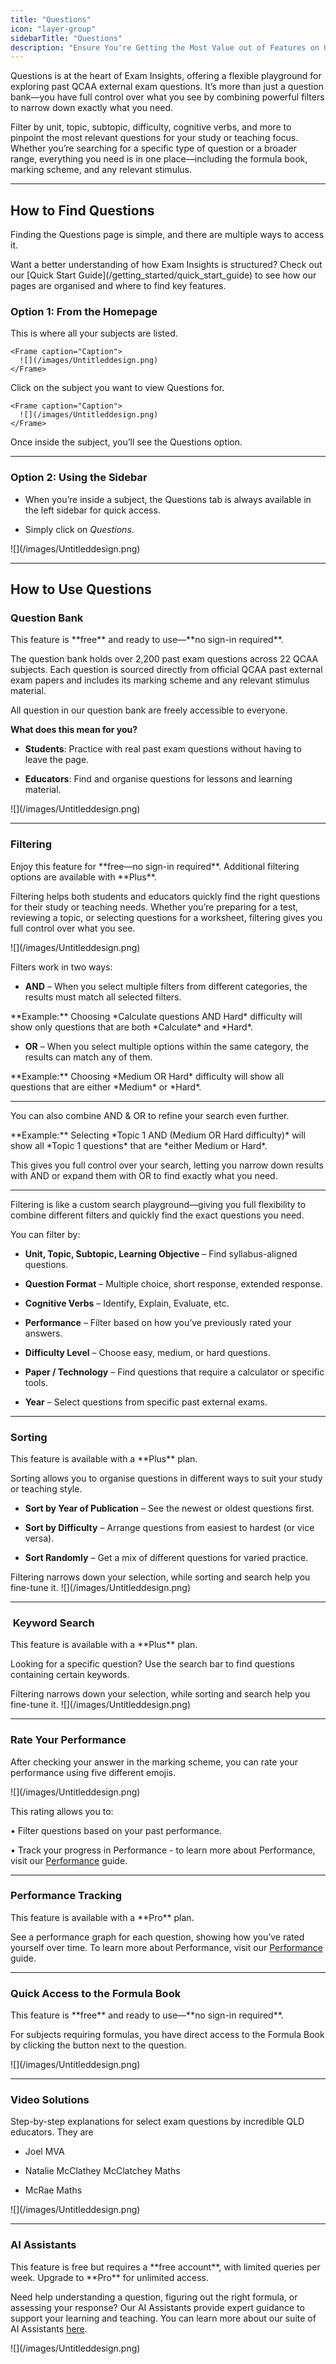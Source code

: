 ```yaml
---
title: "Questions"
icon: "layer-group"
sidebarTitle: "Questions"
description: "Ensure You're Getting the Most Value out of Features on Questions"
---
```


Questions is at the heart of Exam Insights, offering a flexible playground for exploring past QCAA external exam questions. It’s more than just a question bank—you have full control over what you see by combining powerful filters to narrow down exactly what you need.

Filter by unit, topic, subtopic, difficulty, cognitive verbs, and more to pinpoint the most relevant questions for your study or teaching focus. Whether you’re searching for a specific type of question or a broader range, everything you need is in one place—including the formula book, marking scheme, and any relevant stimulus.

***

## How to Find Questions

Finding the Questions page is simple, and there are multiple ways to access it.

<Tip>
  Want a better understanding of how Exam Insights is structured? Check out our [Quick Start Guide](/getting_started/quick_start_guide) to see how our pages are organised and where to find key features.
</Tip>

### Option 1: From the Homepage

<Steps>
  <Step title="Go to your Homepage">
    This is where all your subjects are listed.

    <Frame caption="Caption">
      ![](/images/Untitleddesign.png)
    </Frame>
  </Step>

  <Step title="Select a Subject">
    Click on the subject you want to view Questions for.

    <Frame caption="Caption">
      ![](/images/Untitleddesign.png)
    </Frame>
  </Step>

  <Step title="Click Questions">
    Once inside the subject, you’ll see the Questions option.
  </Step>
</Steps>

***

### Option 2: Using the Sidebar

* When you’re inside a subject, the Questions tab is always available in the left sidebar for quick access.

* Simply click on *Questions*.

<Frame caption="Caption">
  ![](/images/Untitleddesign.png)
</Frame>

***

## How to Use Questions

### Question Bank

<Note>
  This feature is **free** and ready to use—**no sign-in required**.
</Note>

The question bank holds over 2,200 past exam questions across 22 QCAA subjects. Each question is sourced directly from official QCAA past external exam papers and includes its marking scheme and any relevant stimulus material.

<Tip>
  All question in our question bank are freely accessible to everyone.
</Tip>

**What does this mean for you?**

* **Students**: Practice with real past exam questions without having to leave the page.

* **Educators**: Find and organise questions for lessons and learning material.

<Frame caption="Caption">
  ![](/images/Untitleddesign.png)
</Frame>

***

### Filtering

<Note>
  Enjoy this feature for **free—no sign-in required**. Additional filtering options are available with **Plus**.
</Note>

Filtering helps both students and educators quickly find the right questions for their study or teaching needs. Whether you’re preparing for a test, reviewing a topic, or selecting questions for a worksheet, filtering gives you full control over what you see.

<Frame caption="Caption">
  ![](/images/Untitleddesign.png)
</Frame>

Filters work in two ways:

* **AND** – When you select multiple filters from different categories, the results must match all selected filters.

<Info>
  **Example:** Choosing *Calculate questions AND Hard* difficulty will show only questions that are both *Calculate* and *Hard*.
</Info>

* **OR** – When you select multiple options within the same category, the results can match any of them.

<Info>
  **Example:** Choosing *Medium OR Hard* difficulty will show all questions that are either *Medium* or *Hard*.
</Info>

***

You can also combine AND & OR to refine your search even further.

<Info>
  **Example:** Selecting *Topic 1 AND (Medium OR Hard difficulty)* will show all *Topic 1 questions* that are *either Medium or Hard*.
</Info>

This gives you full control over your search, letting you narrow down results with AND or expand them with OR to find exactly what you need.

***

<Tip>
  Filtering is like a custom search playground—giving you full flexibility to combine different filters and quickly find the exact questions you need.
</Tip>

You can filter by:

* **Unit, Topic, Subtopic, Learning Objective** – Find syllabus-aligned questions.

* **Question Format** – Multiple choice, short response, extended response.

* **Cognitive Verbs** – Identify, Explain, Evaluate, etc.

* **Performance** – Filter based on how you’ve previously rated your answers.

* **Difficulty Level** – Choose easy, medium, or hard questions.

* **Paper / Technology** – Find questions that require a calculator or specific tools.

* **Year** – Select questions from specific past external exams.

***

### **Sorting**

<Note>
  This feature is available with a **Plus** plan.
</Note>

Sorting allows you to organise questions in different ways to suit your study or teaching style.

* **Sort by Year of Publication** – See the newest or oldest questions first.

* **Sort by Difficulty** – Arrange questions from easiest to hardest (or vice versa).

* **Sort Randomly** – Get a mix of different questions for varied practice.

<Tip>
  Filtering narrows down your selection, while sorting and search help you fine-tune it.
</Tip>

<Frame caption="Caption">
  ![](/images/Untitleddesign.png)
</Frame>

***

###  Keyword Search

<Note>
  This feature is available with a **Plus** plan.
</Note>

Looking for a specific question? Use the search bar to find questions containing certain keywords.

<Tip>
  Filtering narrows down your selection, while sorting and search help you fine-tune it.
</Tip>

<Frame caption="Caption">
  ![](/images/Untitleddesign.png)
</Frame>

***

### Rate Your Performance

After checking your answer in the marking scheme, you can rate your performance using five different emojis.&#x20;

<Frame caption="Caption">
  ![](/images/Untitleddesign.png)
</Frame>

This rating allows you to:

• Filter questions based on your past performance.

• Track your progress in Performance - to learn more about Performance, visit our [Performance](/getting_started/performance) guide.

***

### Performance Tracking

<Note>
  This feature is available with a **Pro** plan.
</Note>

See a performance graph for each question, showing how you’ve rated yourself over time. To learn more about Performance, visit our [Performance](/getting_started/performance) guide.

***

### Quick Access to the Formula Book

<Note>
  This feature is **free** and ready to use—**no sign-in required**.
</Note>

For subjects requiring formulas, you have direct access to the Formula Book by clicking the button next to the question.

<Frame caption="Caption">
  ![](/images/Untitleddesign.png)
</Frame>

***

### Video Solutions

Step-by-step explanations for select exam questions by incredible QLD educators. They are

* Joel MVA

* Natalie McClathey McClatchey Maths

* McRae Maths

<Frame caption="Caption">
  ![](/images/Untitleddesign.png)
</Frame>

***

### AI Assistants

<Note>
  This feature is free but requires a **free account**, with limited queries per week. Upgrade to **Pro** for unlimited access.
</Note>

Need help understanding a question, figuring out the right formula, or assessing your response? Our AI Assistants provide expert guidance to support your learning and teaching. You can learn more about our suite of AI Assistants [here](/getting_started/ai_assistants).

<Frame caption="Caption">
  ![](/images/Untitleddesign.png)
</Frame>